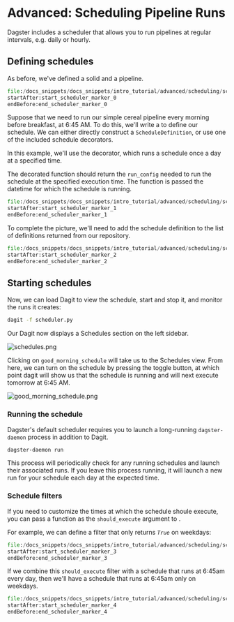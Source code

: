 
<DynamicMetaTags
  title="Advanced Tutorials | Dagster"
  description="Dagster includes a scheduler that enables to run pipelines at regular
  intervals."
/>


# Advanced: Scheduling Pipeline Runs

<CodeReferenceLink filePath="examples/docs_snippets/docs_snippets/intro_tutorial/advanced/scheduling/" />

Dagster includes a scheduler that allows you to run pipelines at regular intervals, e.g. daily or
hourly.

## Defining schedules

As before, we've defined a solid and a pipeline.

```python literalinclude showLines caption=scheduler.py
file:/docs_snippets/docs_snippets/intro_tutorial/advanced/scheduling/scheduler.py
startAfter:start_scheduler_marker_0
endBefore:end_scheduler_marker_0
```

Suppose that we need to run our simple cereal pipeline every morning before breakfast, at
6:45 AM. To do this, we'll write a <PyObject module="dagster" object="ScheduleDefinition" /> to define our schedule.
We can either directly construct a `ScheduleDefinition`, or use one of the included schedule
decorators.

In this example, we'll use the <PyObject module="dagster" object="daily_schedule" displayText="@daily_schedule" />
decorator, which runs a schedule once a day at a specified time.

The decorated function should return the `run_config` needed to run the schedule at the
specified execution time. The function is passed the datetime for which the schedule is running.

```python literalinclude showLines startLine=31 caption=scheduler.py
file:/docs_snippets/docs_snippets/intro_tutorial/advanced/scheduling/scheduler.py
startAfter:start_scheduler_marker_1
endBefore:end_scheduler_marker_1
```

To complete the picture, we'll need to add the schedule definition to the list of definitions returned
from our repository.

```python literalinclude showLines startLine=49 caption=scheduler.py
file:/docs_snippets/docs_snippets/intro_tutorial/advanced/scheduling/scheduler.py
startAfter:start_scheduler_marker_2
endBefore:end_scheduler_marker_2
```

## Starting schedules

Now, we can load Dagit to view the schedule, start and stop it, and monitor the runs it creates:

```bash
dagit -f scheduler.py
```

Our Dagit now displays a Schedules section on the left sidebar.

![schedules.png](/assets/images/tutorial/schedules.png)

Clicking on `good_morning_schedule` will take us to the Schedules view. From here, we can
turn on the schedule by pressing the toggle button, at which point dagit will show us that the
schedule is running and will next execute tomorrow at 6:45 AM.

![good_morning_schedule.png](/assets/images/tutorial/good_morning_schedule.png)

### Running the schedule

Dagster's default scheduler requires you to launch a long-running `dagster-daemon` process in
addition to Dagit.

```bash
dagster-daemon run
```

This process will periodically check for any running schedules and launch their associated runs. If
you leave this process running, it will launch a new run for your schedule each day at the expected
time.

### Schedule filters

If you need to customize the times at which the schedule shoule execute, you can pass a function as
the `should_execute` argument to <PyObject module="dagster" object="ScheduleDefinition" />.

For example, we can define a filter that only returns _`True`_ on weekdays:

```python literalinclude showLines startLine=57 caption=scheduler.py
file:/docs_snippets/docs_snippets/intro_tutorial/advanced/scheduling/scheduler.py
startAfter:start_scheduler_marker_3
endBefore:end_scheduler_marker_3
```

If we combine this `should_execute` filter with a
schedule that runs at 6:45am every day, then we'll
have a schedule that runs at 6:45am only on weekdays.

```python literalinclude showLines startLine=66 caption=scheduler.py
file:/docs_snippets/docs_snippets/intro_tutorial/advanced/scheduling/scheduler.py
startAfter:start_scheduler_marker_4
endBefore:end_scheduler_marker_4
```
